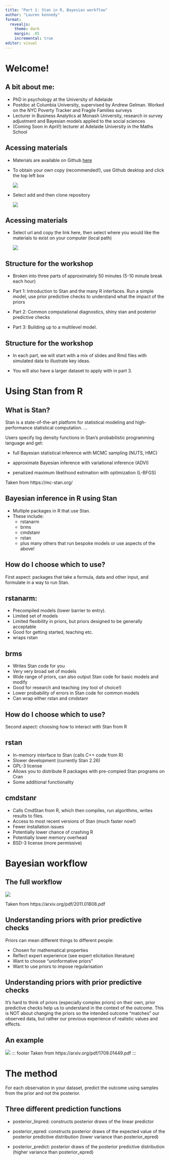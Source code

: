 ```yaml
---
title: "Part 1: Stan in R, Bayesian workflow"
author: "Lauren kennedy"
format:
  revealjs: 
    theme: dark
    margin: .05
    incremental: true   
editor: visual
---
```


# Welcome!

## A bit about me:

-   PhD in psychology at the University of Adelaide
-   Postdoc at Columbia University, supervised by Andrew Gelman. Worked on the NYC Poverty Tracker and Fragile Families surveys
-   Lecturer in Business Analytics at Monash University, research in survey adjustment and Bayesian models applied to the social sciences
-   (Coming Soon in April!) lecturer at Adelaide University in the Maths School

## Acessing materials

-   Materials are available on Github [here](https://github.com/lauken13/Wombat_Workshop_Bayes)

-   To obtain your own copy (recommended!), use Github desktop and click the top left box

    ![](images/paste-B45E1EC4.png)

-   Select add and then clone repository

    ![](images/paste-5AC56111.png)

## Acessing materials

-   Select url and copy the link here, then select where you would like the materials to exist on your computer (local path)

    ![](images/paste-A5CFB4B8.png)

## Structure for the workshop

-   Broken into three parts of approximately 50 minutes (5-10 minute break each hour)

-   Part 1: Introduction to Stan and the many R interfaces. Run a simple model, use prior predictive checks to understand what the impact of the priors

-   Part 2: Common computational diagnostics, shiny stan and posterior predictive checks

-   Part 3: Building up to a multilevel model.

## Structure for the workshop

-   In each part, we will start with a mix of slides and Rmd files with simulated data to illustrate key ideas.

-   You will also have a larger dataset to apply with in part 3.

# Using Stan from R

## What is Stan?

Stan is a state-of-the-art platform for statistical modeling and high-performance statistical computation. ...

Users specify log density functions in Stan's probabilistic programming language and get:

-   full Bayesian statistical inference with MCMC sampling (NUTS, HMC)

-   approximate Bayesian inference with variational inference (ADVI)

-   penalized maximum likelihood estimation with optimization (L-BFGS)

::: footer
Taken from https://mc-stan.org/
:::

## Bayesian inference in R using Stan

-   Multiple packages in R that use Stan.
-   These include:
    -   rstanarm
    -   brms
    -   cmdstanr
    -   rstan
    -   plus many others that run bespoke models or use aspects of the above!

## How do I choose which to use?

First aspect: packages that take a formula, data and other input, and formulate in a way to run Stan.

## rstanarm:

-   Precompiled models (lower barrier to entry).
-   Limited set of models
-   Limited flexibility in priors, but priors designed to be generally acceptable
-   Good for getting started, teaching etc.
-   wraps rstan

## brms

-   Writes Stan code for you
-   Very very broad set of models
-   Wide range of priors, can also output Stan code for basic models and modify
-   Good for research and teaching (my tool of choice!)
-   Lower probability of errors in Stan code for common models
-   Can wrap either rstan and cmdstanr

## How do I choose which to use?

Second aspect: choosing how to interact with Stan from R

## rstan

-   In-memory interface to Stan (calls C++ code from R)
-   Slower development (currently Stan 2.26)
-   GPL-3 license
-   Allows you to distribute R packages with pre-compied Stan programs on Cran
-   Some additional functionality

## cmdstanr

-   Calls CmdStan from R, which then compiles, run algorithms, writes results to files.
-   Access to most recent versions of Stan (much faster now!)
-   Fewer installation issues
-   Potentially lower chance of crashing R
-   Potentially lower memory overhead
-   BSD-3 license (more permissive)

# Bayesian workflow

## The full workflow

![](images/paste-58A05262.png)

::: footer
Taken from https://arxiv.org/pdf/2011.01808.pdf
:::

## Understanding priors with prior predictive checks

Priors can mean different things to different people:

-   Chosen for mathematical properties
-   Reflect expert experience (see expert elicitation literature)
-   Want to choose "uninformative priors"
-   Want to use priors to impose regularisation

## Understanding priors with prior predictive checks

It's hard to think of priors (especially complex priors) on their own, prior predictive checks help us to understand in the context of the outcome. This is NOT about changing the priors so the intended outcome "matches" our observed data, but rather our previous experience of realistic values and effects.

## An example

![](images/paste-40D914C3.png)
::: footer
Taken from https://arxiv.org/pdf/1709.01449.pdf
:::

# The method

For each observation in your dataset, predict the outcome using samples from the prior and not the posterior. 

## Three different prediction functions

- posterior_linpred: constructs posterior draws of the linear predictor 

- posterior_epred: constructs posterior draws of the expected value of the posterior predictive distribution (lower variance than posterior_epred)

- posterior_predict: posterior draws of the posterior predictive distribution (higher variance than posterior_epred)